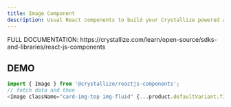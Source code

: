 ```yaml
---
title: Image Component
description: Usual React components to build your Crystallize powered apps.
---
```



<Aside type="tip" title="Watch out!">
    FULL DOCUMENTATION: https://crystallize.com/learn/open-source/sdks-and-libraries/react-js-components
</Aside>

## DEMO

```javascript
import { Image } from '@crystallize/reactjs-components';
// fetch data and then
<Image className="card-img-top img-fluid" {...product.defaultVariant.firstImage} sizes="100w, 700px" />;
```

<ImageDemo />
